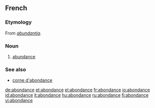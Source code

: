 ==French==

===Etymology===
From {{etyl|la|fr}} ''[[abundantia]]''.

===Noun===
{{fr-noun|f}}
# [[abundance]]

===See also===
* [[corne d'abondance]]

[[de:abondance]]
[[et:abondance]]
[[el:abondance]]
[[fr:abondance]]
[[io:abondance]]
[[id:abondance]]
[[it:abondance]]
[[hu:abondance]]
[[ru:abondance]]
[[fi:abondance]]
[[vi:abondance]]